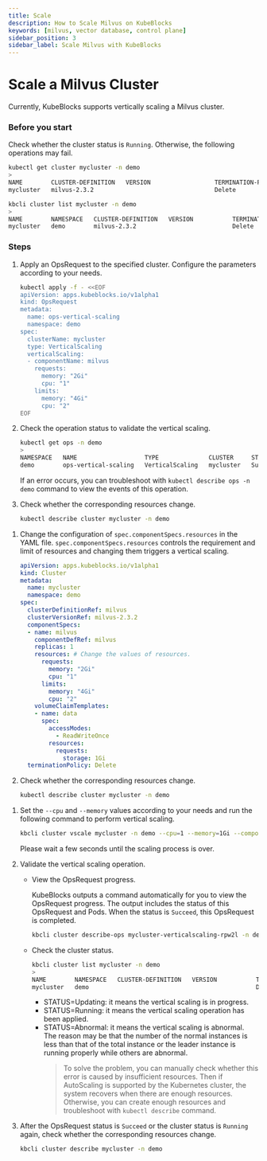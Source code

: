 ```yaml
---
title: Scale
description: How to Scale Milvus on KubeBlocks
keywords: [milvus, vector database, control plane]
sidebar_position: 3
sidebar_label: Scale Milvus with KubeBlocks
---
```



# Scale a Milvus Cluster

Currently, KubeBlocks supports vertically scaling a Milvus cluster.

### Before you start

Check whether the cluster status is `Running`. Otherwise, the following operations may fail.

<Tabs>

<TabItem value="kubectl" label="kubectl" default>

```bash
kubectl get cluster mycluster -n demo
>
NAME        CLUSTER-DEFINITION   VERSION                  TERMINATION-POLICY   STATUS    AGE
mycluster   milvus-2.3.2                                  Delete               Running   4m29s
```

</TabItem>

<TabItem value="kbcli" label="kbcli">

```bash
kbcli cluster list mycluster -n demo
>
NAME        NAMESPACE   CLUSTER-DEFINITION   VERSION           TERMINATION-POLICY   STATUS    CREATED-TIME
mycluster   demo        milvus-2.3.2                           Delete               Running   Jul 05,2024 17:35 UTC+0800
```

</TabItem>

</Tabs>

### Steps

<Tabs>

<TabItem value="OpsRequest" label="OpsRequest" default>

1. Apply an OpsRequest to the specified cluster. Configure the parameters according to your needs.

    ```bash
    kubectl apply -f - <<EOF
    apiVersion: apps.kubeblocks.io/v1alpha1
    kind: OpsRequest
    metadata:
      name: ops-vertical-scaling
      namespace: demo
    spec:
      clusterName: mycluster
      type: VerticalScaling
      verticalScaling:
      - componentName: milvus
        requests:
          memory: "2Gi"
          cpu: "1"
        limits:
          memory: "4Gi"
          cpu: "2"
    EOF
    ```

2. Check the operation status to validate the vertical scaling.

    ```bash
    kubectl get ops -n demo
    >
    NAMESPACE   NAME                   TYPE              CLUSTER     STATUS    PROGRESS   AGE
    demo        ops-vertical-scaling   VerticalScaling   mycluster   Succeed   3/3        6m
    ```

    If an error occurs, you can troubleshoot with `kubectl describe ops -n demo` command to view the events of this operation.

3. Check whether the corresponding resources change.

    ```bash
    kubectl describe cluster mycluster -n demo
    ```

</TabItem>

<TabItem value="Edit cluster YAML file" label="Edit cluster YAML file">

1. Change the configuration of `spec.componentSpecs.resources` in the YAML file. `spec.componentSpecs.resources` controls the requirement and limit of resources and changing them triggers a vertical scaling.

   ```yaml
   apiVersion: apps.kubeblocks.io/v1alpha1
   kind: Cluster
   metadata:
     name: mycluster
     namespace: demo
   spec:
     clusterDefinitionRef: milvus
     clusterVersionRef: milvus-2.3.2
     componentSpecs:
     - name: milvus
       componentDefRef: milvus
       replicas: 1
       resources: # Change the values of resources.
         requests:
           memory: "2Gi"
           cpu: "1"
         limits:
           memory: "4Gi"
           cpu: "2"
       volumeClaimTemplates:
       - name: data
         spec:
           accessModes:
             - ReadWriteOnce
           resources:
             requests:
               storage: 1Gi
     terminationPolicy: Delete
   ```

2. Check whether the corresponding resources change.

    ```bash
    kubectl describe cluster mycluster -n demo
    ```

</TabItem>

<TabItem value="kbcli" label="kbcli">

1. Set the `--cpu` and `--memory` values according to your needs and run the following command to perform vertical scaling.

    ```bash
    kbcli cluster vscale mycluster -n demo --cpu=1 --memory=1Gi --components=milvus
    ```

    Please wait a few seconds until the scaling process is over.

2. Validate the vertical scaling operation.

    - View the OpsRequest progress.

       KubeBlocks outputs a command automatically for you to view the OpsRequest progress. The output includes the status of this OpsRequest and Pods. When the status is `Succeed`, this OpsRequest is completed.

       ```bash
       kbcli cluster describe-ops mycluster-verticalscaling-rpw2l -n demo
       ```

    - Check the cluster status.

       ```bash
       kbcli cluster list mycluster -n demo
       >
       NAME        NAMESPACE   CLUSTER-DEFINITION   VERSION           TERMINATION-POLICY   STATUS     CREATED-TIME
       mycluster   demo                                               Delete               Updating   Jul 05,2024 17:35 UTC+0800
       ```

       - STATUS=Updating: it means the vertical scaling is in progress.
       - STATUS=Running: it means the vertical scaling operation has been applied.
       - STATUS=Abnormal: it means the vertical scaling is abnormal. The reason may be that the number of the normal instances is less than that of the total instance or the leader instance is running properly while others are abnormal.
          > To solve the problem, you can manually check whether this error is caused by insufficient resources. Then if AutoScaling is supported by the Kubernetes cluster, the system recovers when there are enough resources. Otherwise, you can create enough resources and troubleshoot with `kubectl describe` command.

3. After the OpsRequest status is `Succeed` or the cluster status is `Running` again, check whether the corresponding resources change.

    ```bash
    kbcli cluster describe mycluster -n demo
    ```

</TabItem>

</Tabs>

